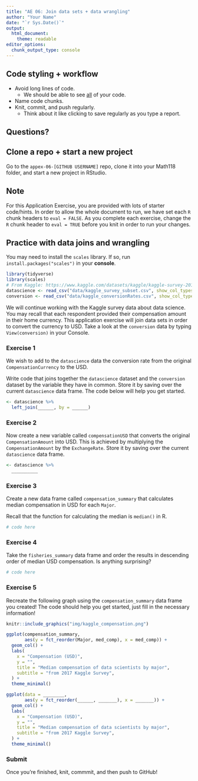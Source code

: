 ```yaml
---
title: "AE 06: Join data sets + data wrangling"
author: "Your Name"
date: "`r Sys.Date()`"
output: 
  html_document:
    theme: readable
editor_options: 
  chunk_output_type: console
---
```


## Code styling + workflow 

- Avoid long lines of code. 
  - We should be able to see <u>all</u> of your code.
- Name code chunks.
- Knit, commit, and push regularly. 
  - Think about it like clicking to save regularly as you type a report.


## Questions? 


## Clone a repo + start a new project

Go to the `appex-06-[GITHUB USERNAME]` repo, clone it into your Math118 folder, and start a new project in RStudio. 

## Note

For this Application Exercise, you are provided with lots of starter code/hints. In order to allow the whole document to run, we have set each `R` chunk headers to `eval = FALSE`. As you complete each exercise, change the `R` chunk header to `eval = TRUE` before you knit in order to run your changes.


## Practice with data joins and wrangling


You may need to install the `scales` library. If so, run `install.packages("scales")` in your **console**.

```r
library(tidyverse)
library(scales)
# From Kaggle: https://www.kaggle.com/datasets/kaggle/kaggle-survey-2017/221
datascience <- read_csv("data/kaggle_survey_subset.csv", show_col_types = F) 
conversion <- read_csv("data/kaggle_conversionRates.csv", show_col_types = F) 
```

We will continue working with the Kaggle survey data about data science. You may recall that each respondent provided their compensation amount in their home currency. This application exercise will join data sets in order to convert the currency to USD. Take a look at the `conversion` data by typing `View(conversion)` in your Console.

### Exercise 1

We wish to add to the `datascience` data the conversion rate from the original `CompensationCurrency` to the USD.  

Write code that joins together the `datascience` dataset and the `conversion` dataset by the variable they have in common. Store it by saving over the current `datascience` data frame. The code below will help you get started. 

```r
<- datascience %>%
  left_join(______, by = ______)  
```


### Exercise 2

Now create a new variable called `compensationUSD` that converts the original `CompensationAmount` into USD. This is achieved by multiplying the `CompensationAmount` by the `ExchangeRate`. Store it by saving over the current `datascience` data frame.

```r
<- datascience %>%
  __________

```

### Exercise 3


Create a new data frame called `compensation_summary` that calculates 
median compensation in USD for each `Major`. 

Recall that the function for calculating the median is `median()` in R.

```r
# code here                      
```

### Exercise 4

Take the `fisheries_summary` data frame and order the results in descending 
order of median USD compensation. Is anything surprising?

```r
# code here
```

### Exercise 5

Recreate the following graph using the `compensation_summary` data frame you created! The code should help you get started, just fill in the necessary information!

```r
knitr::include_graphics("img/kaggle_compensation.png")
```

```r
ggplot(compensation_summary, 
       aes(y = fct_reorder(Major, med_comp), x = med_comp)) +
  geom_col() +
  labs(
    x = "Compensation (USD)",
    y = "",
    title = "Median compensation of data scientists by major",
    subtitle = "from 2017 Kaggle Survey",
  ) +
  theme_minimal()
```

```r
ggplot(data = ________, 
       aes(y = fct_reorder(______, _______), x = _______)) +
  geom_col() +
  labs(
    x = "Compensation (USD)",
    y = "",
    title = "Median compensation of data scientists by major",
    subtitle = "from 2017 Kaggle Survey",
  ) +
  theme_minimal()
```

### Submit

Once you're finished, knit, commmit, and then push to GitHub!